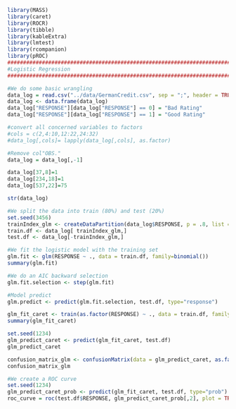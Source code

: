 ```r
library(MASS)
library(caret)
library(ROCR)
library(tibble)
library(kableExtra)
library(lmtest)
library(rcompanion)
library(pROC)
################################################################################
#Logistic Regression
################################################################################

#We do some basic wrangling
data_log = read.csv("../data/GermanCredit.csv", sep = ";", header = TRUE)
data_log <- data.frame(data_log)
data_log["RESPONSE"][data_log["RESPONSE"] == 0] = "Bad Rating"
data_log["RESPONSE"][data_log["RESPONSE"] == 1] = "Good Rating"

#convert all concerned variables to factors
#cols = c(2,4:10,12:22,24:32)
#data_log[,cols]= lapply(data_log[,cols], as.factor)

#Remove col"OBS."
data_log = data_log[,-1]

data_log[37,8]=1
data_log[234,18]=1
data_log[537,22]=75

str(data_log)

```


```r
#We split the data into train (80%) and test (20%)
set.seed(3456)
trainIndex_glm <- createDataPartition(data_log$RESPONSE, p = .8, list = FALSE)
train.df <- data_log[ trainIndex_glm,]
test.df <- data_log[-trainIndex_glm,]

```



```r
#We fit the logistic model with the training set
glm.fit <- glm(RESPONSE ~ ., data = train.df, family=binomial())
summary(glm.fit)

#We do an AIC backward selection
glm.fit.selection <- step(glm.fit)

#Model predict
glm.predict <- predict(glm.fit.selection, test.df, type="response")

```

```r
glm_fit_caret <- train(as.factor(RESPONSE) ~ ., data = train.df, family="binomial", method = "glmStepAIC", trControl = trainControl(method="cv", sampling="down"),  savePredictions = T)
summary(glm_fit_caret)

set.seed(1234)
glm_predict_caret <- predict(glm_fit_caret, test.df)
glm_predict_caret

confusion_matrix_glm <- confusionMatrix(data = glm_predict_caret, as.factor(test.df$RESPONSE), positive= "Good Rating")
confusion_matrix_glm
```


```r
#We create a ROC curve
set.seed(1234)
glm_predict_caret_prob <- predict(glm_fit_caret, test.df, type="prob")
roc_curve = roc(test.df$RESPONSE, glm_predict_caret_prob[,2], plot = TRUE, print.auc = TRUE)


```

